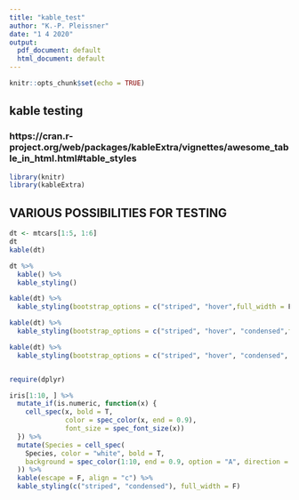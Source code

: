 ```yaml
---
title: "kable_test"
author: "K.-P. Pleissner"
date: "1 4 2020"
output:
  pdf_document: default
  html_document: default
---
```


```r
knitr::opts_chunk$set(echo = TRUE)
```

## kable testing
### https://cran.r-project.org/web/packages/kableExtra/vignettes/awesome_table_in_html.html#table_styles


```r
library(knitr)
library(kableExtra)

```

## VARIOUS POSSIBILITIES FOR TESTING 


```r
dt <- mtcars[1:5, 1:6]
dt
kable(dt)


```

```r

dt %>%
  kable() %>%
  kable_styling()
```

```r
kable(dt) %>%
  kable_styling(bootstrap_options = c("striped", "hover",full_width = F, position = "left"))
```

```r
kable(dt) %>%
  kable_styling(bootstrap_options = c("striped", "hover", "condensed",font_size = 12))

```

```r
kable(dt) %>%
  kable_styling(bootstrap_options = c("striped", "hover", "condensed", "responsive"))



```
```r
require(dplyr)

iris[1:10, ] %>%
  mutate_if(is.numeric, function(x) {
    cell_spec(x, bold = T, 
              color = spec_color(x, end = 0.9),
              font_size = spec_font_size(x))
  }) %>%
  mutate(Species = cell_spec(
    Species, color = "white", bold = T,
    background = spec_color(1:10, end = 0.9, option = "A", direction = -1)
  )) %>%
  kable(escape = F, align = "c") %>%
  kable_styling(c("striped", "condensed"), full_width = F)
```
